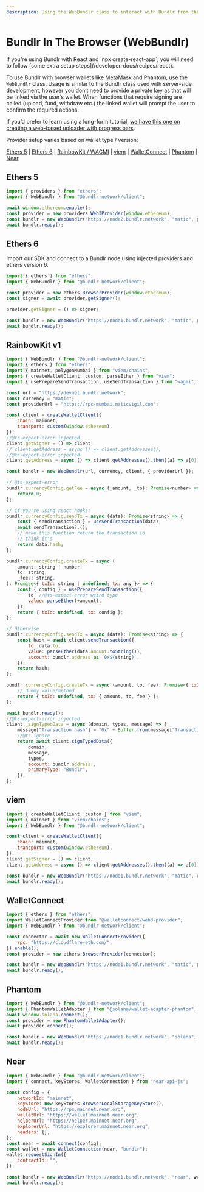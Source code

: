 ```yaml
---
description: Using the WebBundlr class to interact with Bundlr from the browser
---
```



# Bundlr In The Browser (WebBundlr)

<Callout emoji="🚀">
	If you're using Bundlr with React and `npx create-react-app`, you will need to follow [some extra setup
	steps](/developer-docs/recipes/react).
</Callout>

To use Bundlr with browser wallets like MetaMask and Phantom, use the `WebBundlr` class. Usage is similar to the Bundlr class used with server-side development, however you don’t need to provide a private key as that will be linked via the user’s wallet. When functions that require signing are called (upload, fund, withdraw etc.) the linked wallet will prompt the user to confirm the required actions.

If you’d prefer to learn using a long-form tutorial, [we have this one on creating a web-based uploader with progress bars](/tutorials/file-uploader).

Provider setup varies based on wallet type / version:

[Ethers 5](/developer-docs/sdk/bundlr-in-the-browser#ethers-5) | [Ethers 6](/developer-docs/sdk/bundlr-in-the-browser#ethers-6) | [RainbowKit / WAGMI](/developer-docs/sdk/bundlr-in-the-browser#rainbowkit-v1) | [viem](/developer-docs/sdk/bundlr-in-the-browser#viem) | [WalletConnect](/developer-docs/sdk/bundlr-in-the-browser#walletconnect) | [Phantom](/developer-docs/sdk/bundlr-in-the-browser#phantom) | [Near](/developer-docs/sdk/bundlr-in-the-browser#near)

## Ethers 5

```js
import { providers } from "ethers";
import { WebBundlr } from "@bundlr-network/client";

await window.ethereum.enable();
const provider = new providers.Web3Provider(window.ethereum);
const bundlr = new WebBundlr("https://node2.bundlr.network", "matic", provider);
await bundlr.ready();
```

## Ethers 6

Import our SDK and connect to a Bundlr node using injected providers and ethers version 6.

```js
import { ethers } from "ethers";
import { WebBundlr } from "@bundlr-network/client";

const provider = new ethers.BrowserProvider(window.ethereum);
const signer = await provider.getSigner();

provider.getSigner = () => signer;

const bundlr = new WebBundlr("https://node1.bundlr.network", "matic", provider);
await bundlr.ready();
```

## RainbowKit v1

```js
import { WebBundlr } from "@bundlr-network/client";
import { ethers } from "ethers";
import { mainnet, polygonMumbai } from "viem/chains";
import { createWalletClient, custom, parseEther } from "viem";
import { usePrepareSendTransaction, useSendTransaction } from "wagmi";

const url = "https://devnet.bundlr.network";
const currency = "matic";
const providerUrl = "https://rpc-mumbai.maticvigil.com";

const client = createWalletClient({
	chain: mainnet,
	transport: custom(window.ethereum),
});
//@ts-expect-error injected
client.getSigner = () => client;
// client.getAddress = async () => client.getAddresses();
//@ts-expect-error injected
client.getAddress = async () => client.getAddresses().then((a) => a[0]);

const bundlr = new WebBundlr(url, currency, client, { providerUrl });

// @ts-expect-error
bundlr.currencyConfig.getFee = async (_amount, _to): Promise<number> => {
	return 0;
};

// if you're using react hooks:
bundlr.currencyConfig.sendTx = async (data): Promise<string> => {
	const { sendTransaction } = useSendTransaction(data);
	await sendTransaction?.();
	// make this function return the transaction id
	// think it's
	return data.hash;
};

bundlr.currencyConfig.createTx = async (
	amount: string | number,
	to: string,
	_fee?: string,
): Promise<{ txId: string | undefined; tx: any }> => {
	const { config } = usePrepareSendTransaction({
		to, //@ts-expect-error weird type
		value: parseEther(+amount),
	});
	return { txId: undefined, tx: config };
};

// Otherwise
bundlr.currencyConfig.sendTx = async (data): Promise<string> => {
	const hash = await client.sendTransaction({
		to: data.to,
		value: parseEther(data.amount.toString()),
		account: bundlr.address as `0x${string}`,
	});
	return hash;
};

bundlr.currencyConfig.createTx = async (amount, to, fee): Promise<{ txId: string | undefined; tx: any }> => {
	// dummy value/method
	return { txId: undefined, tx: { amount, to, fee } };
};

await bundlr.ready();
//@ts-expect-error injected
client._signTypedData = async (domain, types, message) => {
	message["Transaction hash"] = "0x" + Buffer.from(message["Transaction hash"]).toString("hex");
	//@ts-ignore
	return await client.signTypedData({
		domain,
		message,
		types,
		account: bundlr.address!,
		primaryType: "Bundlr",
	});
};
```

## viem

```js
import { createWalletClient, custom } from "viem";
import { mainnet } from "viem/chains";
import { WebBundlr } from "@bundlr-network/client";

const client = createWalletClient({
	chain: mainnet,
	transport: custom(window.ethereum),
});
client.getSigner = () => client;
client.getAddress = async () => client.getAddresses().then((a) => a[0]);

const bundlr = new WebBundlr("https://node1.bundlr.network", "matic", client);
await bundlr.ready();
```

## WalletConnect

```js
import { ethers } from "ethers";
import WalletConnectProvider from "@walletconnect/web3-provider";
import { WebBundlr } from "@bundlr-network/client";

const connector = await new WalletConnectProvider({
	rpc: "https://cloudflare-eth.com/",
}).enable();
const provider = new ethers.BrowserProvider(connector);

const bundlr = new WebBundlr("https://node1.bundlr.network", "matic", provider);
await bundlr.ready();
```

## Phantom

```js
import { WebBundlr } from "@bundlr-network/client";
import { PhantomWalletAdapter } from "@solana/wallet-adapter-phantom";
await window.solana.connect();
const provider = new PhantomWalletAdapter();
await provider.connect();

const bundlr = new WebBundlr("https://node1.bundlr.network", "solana", provider);
await bundlr.ready();
```

## Near

```js
import { WebBundlr } from "@bundlr-network/client";
import { connect, keyStores, WalletConnection } from "near-api-js";

const config = {
	networkId: "mainnet",
	keyStore: new keyStores.BrowserLocalStorageKeyStore(),
	nodeUrl: "https://rpc.mainnet.near.org",
	walletUrl: "https://wallet.mainnet.near.org",
	helperUrl: "https://helper.mainnet.near.org",
	explorerUrl: "https://explorer.mainnet.near.org",
	headers: {},
};
const near = await connect(config);
const wallet = new WalletConnection(near, "bundlr");
wallet.requestSignIn({
	contractId: "",
});

const bundlr = new WebBundlr("https://node1.bundlr.network", "near", wallet);
await bundlr.ready();
```
